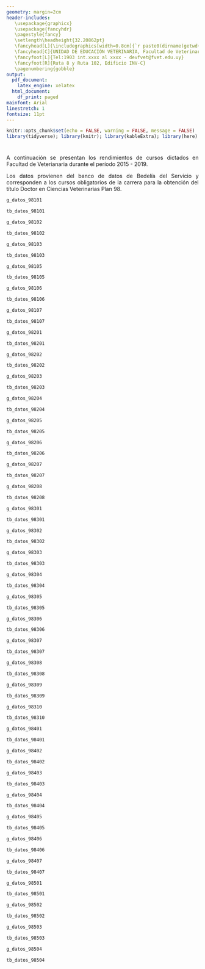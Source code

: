 ```yaml
---
geometry: margin=2cm
header-includes: 
   \usepackage{graphicx} 
   \usepackage{fancyhdr} 
   \pagestyle{fancy} 
   \setlength\headheight{32.20862pt}
   \fancyhead[L]{\includegraphics[width=0.8cm]{`r paste0(dirname(getwd()), "/img/logo_udelar_azul.png")`}}
   \fancyhead[C]{UNIDAD DE EDUCACIÓN VETERINARIA, Facultad de Veterinaria - UdelaR}
   \fancyfoot[L]{Tel:1903 int.xxxx al xxxx - devfvet@fvet.edu.uy}
   \fancyfoot[R]{Ruta 8 y Ruta 102, Edificio INV-C} 
   \pagenumbering{gobble}
output:
  pdf_document:
    latex_engine: xelatex
  html_document:
    df_print: paged
mainfont: Arial
linestretch: 1
fontsize: 11pt
---
```

\rhead{\includegraphics[width=1cm]{`r paste0(dirname(getwd()), "/img/logo_fvet_transparente.png")`}}

```r
knitr::opts_chunk$set(echo = FALSE, warning = FALSE, message = FALSE)
library(tidyverse); library(knitr); library(kableExtra); library(here)
```

<style>
body {
text-align: justify}
</style>

#

#

#

#

#

#

\begin{center}
{\bf
\LARGE
PROYECTO LECCIONES APRENDIDAS 2020-2021

\Large
`r format(Sys.Date(), format = "%d - %b - %Y")`

RENDIMIENTOS DE LOS CURSOS 2015 - 2019
}
\end{center}


\vskip 65mm
\begin{flushleft}
Vernadet Bianchinotti

Docente G1, Unidad de Bioestadística

Departamento de Salud Pública, Facultad de Veterinaria

vbianchinotti@fvet.edu.uy
\end{flushleft}

\newpage

A continuación se presentan los rendimientos de cursos dictados en Facultad de Veterianaria durante el período 2015 - 2019.

Los datos provienen del banco de datos de Bedelía del Servicio y corresponden a los cursos obligatorios de la carrera para la obtención del título Doctor en Ciencias Veterinarias Plan 98.


```r
g_datos_98101
```

```r
tb_datos_98101
```

\newpage

```r
g_datos_98102
```

```r
tb_datos_98102
```

\newpage

```r
g_datos_98103
```

```r
tb_datos_98103
```

\newpage

```r
g_datos_98105
```

```r
tb_datos_98105
```

\newpage

```r
g_datos_98106
```

```r
tb_datos_98106
```

\newpage

```r
g_datos_98107
```

```r
tb_datos_98107
```

\newpage

```r
g_datos_98201
```

```r
tb_datos_98201
```

\newpage

```r
g_datos_98202
```

```r
tb_datos_98202
```

\newpage

```r
g_datos_98203
```

```r
tb_datos_98203
```

\newpage

```r
g_datos_98204
```

```r
tb_datos_98204
```

\newpage

```r
g_datos_98205
```

```r
tb_datos_98205
```

\newpage

```r
g_datos_98206
```

```r
tb_datos_98206
```

\newpage

```r
g_datos_98207
```

```r
tb_datos_98207
```

\newpage

```r
g_datos_98208
```

```r
tb_datos_98208
```

\newpage

```r
g_datos_98301
```

```r
tb_datos_98301
```

\newpage

```r
g_datos_98302
```

```r
tb_datos_98302
```

\newpage

```r
g_datos_98303
```

```r
tb_datos_98303
```

\newpage

```r
g_datos_98304
```

```r
tb_datos_98304
```

\newpage

```r
g_datos_98305
```

```r
tb_datos_98305
```

\newpage

```r
g_datos_98306
```

```r
tb_datos_98306
```

\newpage

```r
g_datos_98307
```

```r
tb_datos_98307
```

\newpage

```r
g_datos_98308
```

```r
tb_datos_98308
```

\newpage

```r
g_datos_98309
```

```r
tb_datos_98309
```

\newpage

```r
g_datos_98310
```

```r
tb_datos_98310
```

\newpage

```r
g_datos_98401
```

```r
tb_datos_98401
```

\newpage

```r
g_datos_98402
```

```r
tb_datos_98402
```

\newpage

```r
g_datos_98403
```

```r
tb_datos_98403
```

\newpage

```r
g_datos_98404
```

```r
tb_datos_98404
```

\newpage

```r
g_datos_98405
```

```r
tb_datos_98405
```

\newpage

```r
g_datos_98406
```

```r
tb_datos_98406
```

\newpage

```r
g_datos_98407
```

```r
tb_datos_98407
```

\newpage

```r
g_datos_98501
```

```r
tb_datos_98501
```

\newpage

```r
g_datos_98502
```

```r
tb_datos_98502
```

\newpage

```r
g_datos_98503
```

```r
tb_datos_98503
```

\newpage

```r
g_datos_98504
```

```r
tb_datos_98504
```
